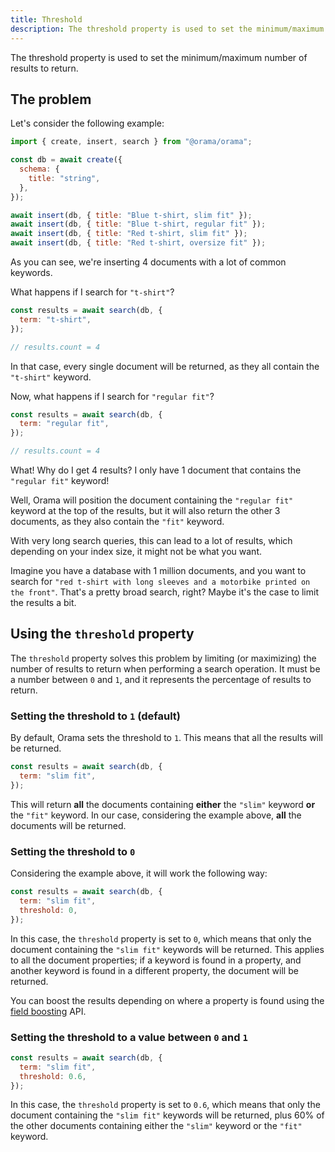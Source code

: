 ```yaml
---
title: Threshold
description: The threshold property is used to set the minimum/maximum number of results to return.
---
```


The threshold property is used to set the minimum/maximum number of results to return.

## The problem

Let's consider the following example:

```javascript
import { create, insert, search } from "@orama/orama";

const db = await create({
  schema: {
    title: "string",
  },
});

await insert(db, { title: "Blue t-shirt, slim fit" });
await insert(db, { title: "Blue t-shirt, regular fit" });
await insert(db, { title: "Red t-shirt, slim fit" });
await insert(db, { title: "Red t-shirt, oversize fit" });
```

As you can see, we're inserting 4 documents with a lot of common keywords.

What happens if I search for `"t-shirt"`?

```javascript
const results = await search(db, {
  term: "t-shirt",
});

// results.count = 4
```

In that case, every single document will be returned, as they all contain the `"t-shirt"` keyword.

Now, what happens if I search for `"regular fit"`?

```javascript
const results = await search(db, {
  term: "regular fit",
});

// results.count = 4
```

What! Why do I get 4 results? I only have 1 document that contains the `"regular fit"` keyword!

Well, Orama will position the document containing the `"regular fit"` keyword at the top of the results, but it will also return the other 3 documents, as they also contain the `"fit"` keyword.

With very long search queries, this can lead to a lot of results, which depending on your index size, it might not be what you want.

Imagine you have a database with 1 million documents, and you want to search for `"red t-shirt with long sleeves and a motorbike printed on the front"`. That's a pretty broad search, right? Maybe it's the case to limit the results a bit.

## Using the `threshold` property

The `threshold` property solves this problem by limiting (or maximizing) the number of results to return when performing a search operation.
It must be a number between `0` and `1`, and it represents the percentage of results to return.

### Setting the threshold to `1` (default)

By default, Orama sets the threshold to `1`. This means that all the results will be returned.

```javascript
const results = await search(db, {
  term: "slim fit",
});
```

This will return **all** the documents containing **either** the `"slim"` keyword **or** the `"fit"` keyword. In our case, considering the example above, **all** the documents will be returned.

### Setting the threshold to `0`

Considering the example above, it will work the following way:

```javascript
const results = await search(db, {
  term: "slim fit",
  threshold: 0,
});
```

In this case, the `threshold` property is set to `0`, which means that only the document containing the `"slim fit"` keywords will be returned.
This applies to all the document properties; if a keyword is found in a property, and another keyword is found in a different property, the document will be returned.

You can boost the results depending on where a property is found using the [field boosting](/open-source/usage/search/fields-boosting) API.

### Setting the threshold to a value between `0` and `1`

```javascript
const results = await search(db, {
  term: "slim fit",
  threshold: 0.6,
});
```

In this case, the `threshold` property is set to `0.6`, which means that only the document containing the `"slim fit"` keywords will be returned, plus 60% of the other documents containing either the `"slim"` keyword or the `"fit"` keyword.
